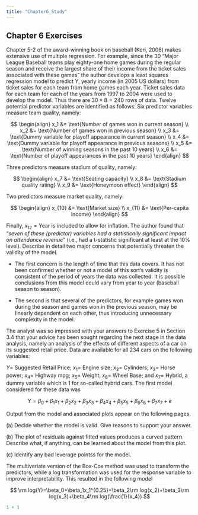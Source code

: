 ```yaml
---
title: "Chapter6_Study"
---
```


## Chapter 6 Exercises

Chapter 5-2 of the award-winning book on baseball (Keri, 2006) makes extensive use of multiple regression. For example, since the 30 "Major League Baseball teams play eighty-one home games during the regular season and receive the largest share of their income from the ticket sales associated with these games" the author develops a least squares regression model to predict Y, yearly income (in 2005 US dollars) from ticket sales for each team from home games each year. Ticket sales data for each team for each of the years from 1997 to 2004 were used to develop the model. Thus there are $30 \times8=240$ rows of data. Twelve potential predictor variables are identified as follows: Six predictor variables measure team quality, namely:

$$
\begin{align} 
x_1 &= \text{Number of games won in current season} \\
x_2 &= \text{Number of games won in previous season} \\
x_3 &= \text{Dummy variable for playoff appearance in current season} \\
x_4 &= \text{Dummy variable for playoff appearance in previous seasons} \\
x_5 &= \text{Number of winning seasons in the past 10 years} \\
x_6 &= \text{Number of playoff appearances in the past 10 years}
\end{align}
$$

Three predictors measure stadium of quality, namely:

$$
\begin{align} 
x_7 &= \text{Seating capacity} \\
x_8 &= \text{Stadium quality rating} \\
x_9 &= \text{Honeymoon effect} 
\end{align}
$$

Two predictors measure market quality, namely:

$$
\begin{align} 
x_{10} &= \text{Market size} \\
x_{11} &= \text{Per-capita income}
\end{align}
$$

Finally, $x_{12}=\text{Year}$ is included to allow for inflation. The author found that "*seven of these (predictor) variables had a statistically significant impact on attendance revenue*" (i.e., had a t-statistic significant at least at the 10% level). Describe in detail two major concerns that potentially threaten the validity of the model.

-   The first concern is the length of time that this data covers. It has not been confirmed whether or not a model of this sort's validity is consistent of the period of years the data was collected. It is possible conclusions from this model could vary from year to year (baseball season to season).

-   The second is that several of the predictors, for example games won during the season and games won in the previous season, may be linearly dependent on each other, thus introducing unnecessary complexity in the model.

The analyst was so impressed with your answers to Exercise 5 in Section 3.4 that your advice has been sought regarding the next stage in the data analysis, namely an analysis of the effects of different aspects of a car on its suggested retail price. Data are available for all 234 cars on the following variables:

$Y=$ Suggested Retail Price; $x_1=$ Engine size; $x_2=$ Cylinders; $x_3=$ Horse power; $x_4=$ Highway mpg; $x_5=$ Weight; $x_6=$ Wheel Base; and $x_7=$ Hybrid, a dummy variable which is 1 for so-called hybrid cars. The first model considered for these data was

$$
Y=\beta_0+\beta_1x_1+\beta_2x_2+\beta_3x_3+\beta_4x_4+\beta_5x_5+\beta_6x_6+\beta_7x_7+e
$$

Output from the model and associated plots appear on the following pages.

\(a\) Decide whether the model is valid. Give reasons to support your answer.

\(b\) The plot of residuals against fitted values produces a curved pattern. Describe what, if anything, can be learned about the model from this plot.

\(c\) Identify any bad leverage pointss for the model.

The multivariate version of the Box-Cox method was used to transform the predictors, while a log transformation was used for the response variable to improve interpretability. This resulted in the following model

$$
\rm log(Y)=\beta_0+\beta_1x_1^{0.25}+\beta_2\rm log(x_2)+\beta_3\rm log(x_3)+\beta_4\rm log(\frac{1}{x_4})
$$

```r
1 + 1
```
